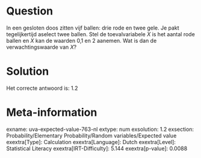 Question
========

In een gesloten doos zitten vijf ballen: drie rode en twee gele. Je pakt
tegelijkertijd aselect twee ballen. Stel de toevalvariabele *X* is het
aantal rode ballen en *X* kan de waarden 0,1 en 2 aanemen. Wat is dan de
verwachtingswaarde van *X*?

Solution
========

Het correcte antwoord is: 1.2

Meta-information
================
exname: uva-expected-value-763-nl
extype: num
exsolution: 1.2
exsection: Probability/Elementary Probability/Random variables/Expected value
exextra[Type]: Calculation
exextra[Language]: Dutch
exextra[Level]: Statistical Literacy
exextra[IRT-Difficulty]: 5.144
exextra[p-value]: 0.0088
